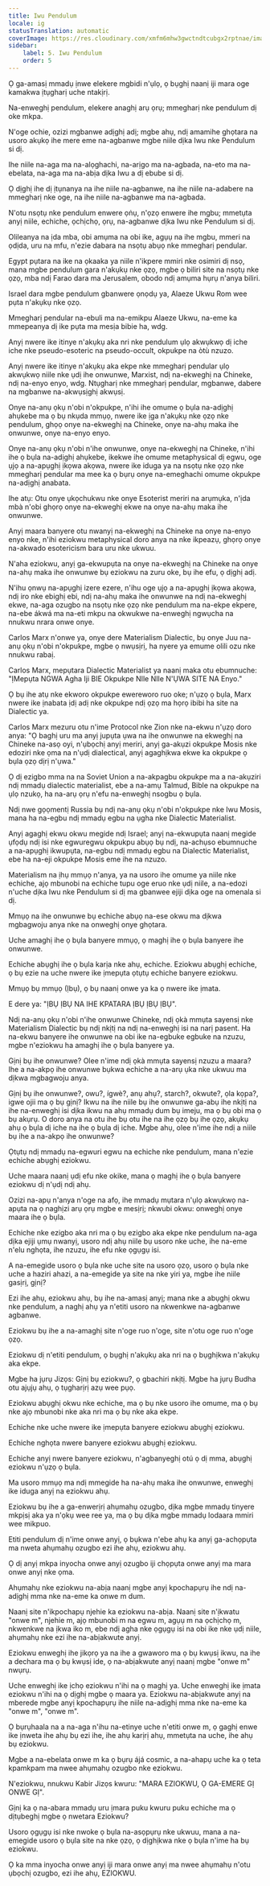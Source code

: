 ```yaml
---
title: Iwu Pendulum
locale: ig
statusTranslation: automatic
coverImage: https://res.cloudinary.com/xmfm6mhw3gwctndtcubgx2rptnae/image/upload/v1741354419/small_cover_la_gran_rebelion_28716e29d2.webp
sidebar:
    label: 5. Iwu Pendulum
    order: 5
---
```

Ọ ga-amasị mmadụ ịnwe elekere mgbidi n'ụlọ, ọ bụghị naanị iji mara oge kamakwa ịtụgharị uche ntakịrị.

Na-enweghị pendulum, elekere anaghị arụ ọrụ; mmegharị nke pendulum dị oke mkpa.

N'oge ochie, ozizi mgbanwe adịghị adị; mgbe ahụ, ndị amamihe ghọtara na usoro akụkọ ihe mere eme na-agbanwe mgbe niile dịka Iwu nke Pendulum si dị.

Ihe niile na-aga ma na-alọghachi, na-arịgo ma na-agbada, na-eto ma na-ebelata, na-aga ma na-abịa dịka Iwu a dị ebube si dị.

Ọ dịghị ihe dị ịtụnanya na ihe niile na-agbanwe, na ihe niile na-adabere na mmegharị nke oge, na ihe niile na-agbanwe ma na-agbada.

N'otu nsọtụ nke pendulum enwere ọṅụ, n'ọzọ enwere ihe mgbu; mmetụta anyị niile, echiche, ọchịchọ, ọrụ, na-agbanwe dịka Iwu nke Pendulum si dị.

Olileanya na ịda mba, obi amụma na obi ike, agụụ na ihe mgbu, mmeri na ọdịda, uru na mfu, n'ezie dabara na nsọtụ abụọ nke mmegharị pendular.

Egypt pụtara na ike na ọkaaka ya niile n'ikpere mmiri nke osimiri dị nsọ, mana mgbe pendulum gara n'akụkụ nke ọzọ, mgbe ọ biliri site na nsọtụ nke ọzọ, mba ndị Farao dara ma Jerusalem, obodo ndị amụma hụrụ n'anya biliri.

Israel dara mgbe pendulum gbanwere ọnọdụ ya, Alaeze Ukwu Rom wee pụta n'akụkụ nke ọzọ.

Mmegharị pendular na-ebuli ma na-emikpu Alaeze Ukwu, na-eme ka mmepeanya dị ike pụta ma mesịa bibie ha, wdg.

Anyị nwere ike itinye n'akụkụ aka nri nke pendulum ụlọ akwụkwọ dị iche iche nke pseudo-esoteric na pseudo-occult, okpukpe na òtù nzuzo.

Anyị nwere ike itinye n'akụkụ aka ekpe nke mmegharị pendular ụlọ akwụkwọ niile nke ụdị ihe onwunwe, Marxist, ndị na-ekweghị na Chineke, ndị na-enyo enyo, wdg. Ntụgharị nke mmegharị pendular, mgbanwe, dabere na mgbanwe na-akwụsịghị akwụsị.

Onye na-anụ ọkụ n'obi n'okpukpe, n'ihi ihe omume ọ bụla na-adịghị ahụkebe ma ọ bụ nkụda mmụọ, nwere ike ịga n'akụkụ nke ọzọ nke pendulum, ghọọ onye na-ekweghị na Chineke, onye na-ahụ maka ihe onwunwe, onye na-enyo enyo.

Onye na-anụ ọkụ n'obi n'ihe onwunwe, onye na-ekweghị na Chineke, n'ihi ihe ọ bụla na-adịghị ahụkebe, ikekwe ihe omume metaphysical dị egwu, oge ụjọ a na-apụghị ịkọwa akọwa, nwere ike iduga ya na nsọtụ nke ọzọ nke mmegharị pendular ma mee ka ọ bụrụ onye na-emeghachi omume okpukpe na-adịghị anabata.

Ihe atụ: Otu onye ụkọchukwu nke onye Esoterist meriri na arụmụka, n'ịda mbà n'obi ghọrọ onye na-ekweghị ekwe na onye na-ahụ maka ihe onwunwe.

Anyị maara banyere otu nwanyị na-ekweghị na Chineke na onye na-enyo enyo nke, n'ihi eziokwu metaphysical doro anya na nke ikpeazụ, ghọrọ onye na-akwado esotericism bara uru nke ukwuu.

N'aha eziokwu, anyị ga-ekwupụta na onye na-ekweghị na Chineke na onye na-ahụ maka ihe onwunwe bụ eziokwu na zuru oke, bụ ihe efu, ọ dịghị adị.

N'ihu ọnwụ na-apụghị izere ezere, n'ihu oge ụjọ a na-apụghị ịkọwa akọwa, ndị iro nke ebighị ebi, ndị na-ahụ maka ihe onwunwe na ndị na-ekweghị ekwe, na-aga ozugbo na nsọtụ nke ọzọ nke pendulum ma na-ekpe ekpere, na-ebe ákwá ma na-eti mkpu na okwukwe na-enweghị ngwụcha na nnukwu nrara onwe onye.

Carlos Marx n'onwe ya, onye dere Materialism Dialectic, bụ onye Juu na-anụ ọkụ n'obi n'okpukpe, mgbe ọ nwụsịrị, ha nyere ya emume olili ozu nke nnukwu rabaị.

Carlos Marx, mepụtara Dialectic Materialist ya naanị maka otu ebumnuche: "ỊMepụta NGWA Agha Iji BIE Okpukpe NIle NIle N'ỤWA SITE NA Enyo."

Ọ bụ ihe atụ nke ekworo okpukpe ewereworo ruo oke; n'ụzọ ọ bụla, Marx nwere ike ịnabata ịdị adị nke okpukpe ndị ọzọ ma họrọ ibibi ha site na Dialectic ya.

Carlos Marx mezuru otu n'ime Protocol nke Zion nke na-ekwu n'ụzọ doro anya: "Ọ baghị uru ma anyị jupụta ụwa na ihe onwunwe na ekweghị na Chineke na-asọ oyi, n'ụbọchị anyị meriri, anyị ga-akụzi okpukpe Mosis nke edoziri nke ọma na n'ụdị dialectical, anyị agaghịkwa ekwe ka okpukpe ọ bụla ọzọ dịrị n'ụwa."

Ọ dị ezigbo mma na na Soviet Union a na-akpagbu okpukpe ma a na-akụziri ndị mmadụ dialectic materialist, ebe a na-amụ Talmud, Bible na okpukpe na ụlọ nzukọ, ha na-arụ ọrụ n'efu na-enweghị nsogbu ọ bụla.

Ndị nwe gọọmentị Russia bụ ndị na-anụ ọkụ n'obi n'okpukpe nke Iwu Mosis, mana ha na-egbu ndị mmadụ egbu na ụgha nke Dialectic Materialist.

Anyị agaghị ekwu okwu megide ndị Israel; anyị na-ekwupụta naanị megide ụfọdụ ndị isi nke egwuregwu okpukpu abụọ bụ ndị, na-achụso ebumnuche a na-apụghị ikwupụta, na-egbu ndị mmadụ egbu na Dialectic Materialist, ebe ha na-eji okpukpe Mosis eme ihe na nzuzo.

Materialism na ịhụ mmụọ n'anya, ya na usoro ihe omume ya niile nke echiche, ajọ mbunobi na echiche tupu oge eruo nke ụdị niile, a na-edozi n'uche dịka Iwu nke Pendulum si dị ma gbanwee ejiji dịka oge na omenala si dị.

Mmụọ na ihe onwunwe bụ echiche abụọ na-ese okwu ma dịkwa mgbagwoju anya nke na onweghị onye ghọtara.

Uche amaghị ihe ọ bụla banyere mmụọ, ọ maghị ihe ọ bụla banyere ihe onwunwe.

Echiche abụghị ihe ọ bụla karịa nke ahụ, echiche. Eziokwu abụghị echiche, ọ bụ ezie na uche nwere ike ịmepụta ọtụtụ echiche banyere eziokwu.

Mmụọ bụ mmụọ (Ịbụ), ọ bụ naanị onwe ya ka ọ nwere ike ịmata.

E dere ya: "ỊBỤ ỊBỤ NA IHE KPATARA ỊBỤ ỊBỤ ỊBỤ".

Ndị na-anụ ọkụ n'obi n'ihe onwunwe Chineke, ndị ọkà mmụta sayensị nke Materialism Dialectic bụ ndị nkịtị na ndị na-enweghị isi na narị pasent. Ha na-ekwu banyere ihe onwunwe na obi ike na-egbuke egbuke na nzuzu, mgbe n'eziokwu ha amaghị ihe ọ bụla banyere ya.

Gịnị bụ ihe onwunwe? Olee n'ime ndị ọkà mmụta sayensị nzuzu a maara? Ihe a na-akpọ ihe onwunwe bụkwa echiche a na-arụ ụka nke ukwuu ma dịkwa mgbagwoju anya.

Gịnị bụ ihe onwunwe?, owu?, ígwè?, anụ ahụ?, starch?, okwute?, ọla kọpa?, igwe ojii ma ọ bụ gịnị? Ikwu na ihe niile bụ ihe onwunwe ga-abụ ihe nkịtị na ihe na-enweghị isi dịka ikwu na ahụ mmadụ dum bụ imeju, ma ọ bụ obi ma ọ bụ akụrụ. O doro anya na otu ihe bụ otu ihe na ihe ọzọ bụ ihe ọzọ, akụkụ ahụ ọ bụla dị iche na ihe ọ bụla dị iche. Mgbe ahụ, olee n'ime ihe ndị a niile bụ ihe a na-akpọ ihe onwunwe?

Ọtụtụ ndị mmadụ na-egwuri egwu na echiche nke pendulum, mana n'ezie echiche abụghị eziokwu.

Uche maara naanị ụdị efu nke okike, mana ọ maghị ihe ọ bụla banyere eziokwu dị n'ụdị ndị ahụ.

Ozizi na-apụ n'anya n'oge na afọ, ihe mmadụ mụtara n'ụlọ akwụkwọ na-apụta na ọ naghịzi arụ ọrụ mgbe e mesịrị; nkwubi okwu: onweghị onye maara ihe ọ bụla.

Echiche nke ezigbo aka nri ma ọ bụ ezigbo aka ekpe nke pendulum na-aga dịka ejiji ụmụ nwanyị, usoro ndị ahụ niile bụ usoro nke uche, ihe na-eme n'elu nghọta, ihe nzuzu, ihe efu nke ọgụgụ isi.

A na-emegide usoro ọ bụla nke uche site na usoro ọzọ, usoro ọ bụla nke uche a haziri ahazi, a na-emegide ya site na nke yiri ya, mgbe ihe niile gasịrị, gịnị?

Ezi ihe ahụ, eziokwu ahụ, bụ ihe na-amasị anyị; mana nke a abụghị okwu nke pendulum, a naghị ahụ ya n'etiti usoro na nkwenkwe na-agbanwe agbanwe.

Eziokwu bụ ihe a na-amaghị site n'oge ruo n'oge, site n'otu oge ruo n'oge ọzọ.

Eziokwu dị n'etiti pendulum, ọ bụghị n'akụkụ aka nri na ọ bụghịkwa n'akụkụ aka ekpe.

Mgbe ha jụrụ Jizọs: Gịnị bụ eziokwu?, ọ gbachiri nkịtị. Mgbe ha jụrụ Budha otu ajụjụ ahụ, ọ tụgharịrị azụ wee pụọ.

Eziokwu abụghị okwu nke echiche, ma ọ bụ nke usoro ihe omume, ma ọ bụ nke ajọ mbunobi nke aka nri ma ọ bụ nke aka ekpe.

Echiche nke uche nwere ike ịmepụta banyere eziokwu abụghị eziokwu.

Echiche nghọta nwere banyere eziokwu abụghị eziokwu.

Echiche anyị nwere banyere eziokwu, n'agbanyeghị otú ọ dị mma, abụghị eziokwu n'ụzọ ọ bụla.

Ma usoro mmụọ ma ndị mmegide ha na-ahụ maka ihe onwunwe, enweghị ike iduga anyị na eziokwu ahụ.

Eziokwu bụ ihe a ga-enwerịrị ahụmahụ ozugbo, dịka mgbe mmadụ tinyere mkpịsị aka ya n'ọkụ wee ree ya, ma ọ bụ dịka mgbe mmadụ lodaara mmiri wee mikpuo.

Etiti pendulum dị n'ime onwe anyị, ọ bụkwa n'ebe ahụ ka anyị ga-achọpụta ma nweta ahụmahụ ozugbo ezi ihe ahụ, eziokwu ahụ.

Ọ dị anyị mkpa inyocha onwe anyị ozugbo iji chọpụta onwe anyị ma mara onwe anyị nke ọma.

Ahụmahụ nke eziokwu na-abịa naanị mgbe anyị kpochapụrụ ihe ndị na-adịghị mma nke na-eme ka onwe m dum.

Naanị site n'ikpochapụ njehie ka eziokwu na-abịa. Naanị site n'ịkwatu "onwe m", njehie m, ajọ mbunobi m na egwu m, agụụ m na ọchịchọ m, nkwenkwe na ịkwa iko m, ebe ndị agha nke ọgụgụ isi na obi ike nke ụdị niile, ahụmahụ nke ezi ihe na-abịakwute anyị.

Eziokwu enweghị ihe jikọrọ ya na ihe a gwaworo ma ọ bụ kwụsị ikwu, na ihe a dechara ma ọ bụ kwụsị ide, ọ na-abịakwute anyị naanị mgbe "onwe m" nwụrụ.

Uche enweghị ike ịchọ eziokwu n'ihi na ọ maghị ya. Uche enweghị ike ịmata eziokwu n'ihi na ọ dịghị mgbe ọ maara ya. Eziokwu na-abịakwute anyị na mberede mgbe anyị kpochapụrụ ihe niile na-adịghị mma nke na-eme ka "onwe m", "onwe m".

Ọ bụrụhaala na a na-aga n'ihu na-etinye uche n'etiti onwe m, ọ gaghị enwe ike ịnweta ihe ahụ bụ ezi ihe, ihe ahụ karịrị ahụ, mmetụta na uche, ihe ahụ bụ eziokwu.

Mgbe a na-ebelata onwe m ka ọ bụrụ ájá cosmic, a na-ahapụ uche ka ọ teta kpamkpam ma nwee ahụmahụ ozugbo nke eziokwu.

N'eziokwu, nnukwu Kabir Jizọs kwuru: "MARA EZIOKWU, Ọ GA-EMERE GỊ ONWE GỊ".

Gịnị ka ọ na-abara mmadụ uru ịmara puku kwuru puku echiche ma ọ dịtụbeghị mgbe ọ nwetara Eziokwu?

Usoro ọgụgụ isi nke nwoke ọ bụla na-asọpụrụ nke ukwuu, mana a na-emegide usoro ọ bụla site na nke ọzọ, ọ dịghịkwa nke ọ bụla n'ime ha bụ eziokwu.

Ọ ka mma inyocha onwe anyị iji mara onwe anyị ma nwee ahụmahụ n'otu ụbọchị ozugbo, ezi ihe ahụ, EZIOKWU.

